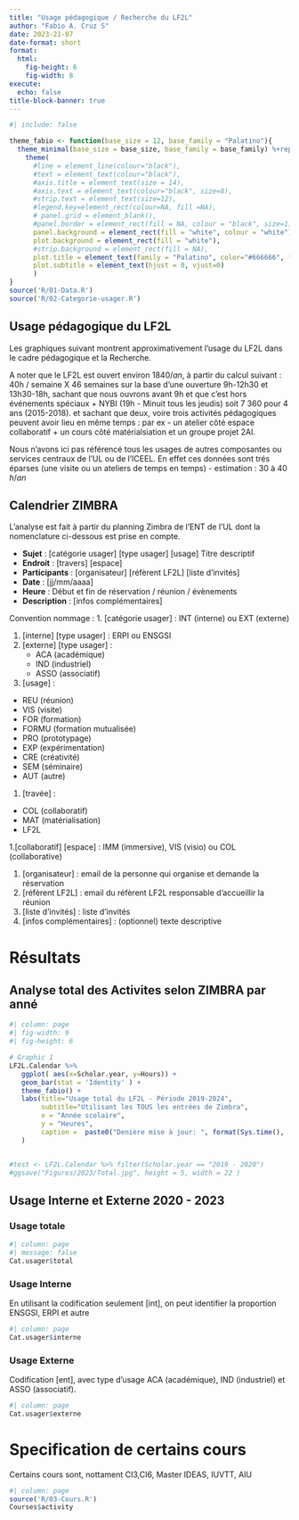 ```yaml
---
title: "Usage pédagogique / Recherche du LF2L"
author: "Fabio A. Cruz S"
date: 2023-21-07
date-format: short
format: 
  html:
    fig-height: 6 
    fig-width: 8
execute:
  echo: false
title-block-banner: true
---
```



```r
#| include: false  

theme_fabio <- function(base_size = 12, base_family = "Palatino"){
  theme_minimal(base_size = base_size, base_family = base_family) %+replace%
    theme(
      #line = element_line(colour="black"),
      #text = element_text(colour="black"),
      #axis.title = element_text(size = 14),
      #axis.text = element_text(colour="black", size=8),
      #strip.text = element_text(size=12),
      #legend.key=element_rect(colour=NA, fill =NA),
      # panel.grid = element_blank(),   
      #panel.border = element_rect(fill = NA, colour = "black", size=1),
      panel.background = element_rect(fill = "white", colour = "white"),
      plot.background = element_rect(fill = "white"),
      #strip.background = element_rect(fill = NA),
      plot.title = element_text(family = "Palatino", color="#666666", face="bold", size=15, hjust=0, vjust=1.5),
      plot.subtitle = element_text(hjust = 0, vjust=0)
      )
}
source('R/01-Data.R')
source('R/02-Categorie-usager.R')
```


## Usage pédagogique du LF2L

Les graphiques suivant montrent approximativement l’usage du LF2L dans le cadre pédagogique et la Recherche.

A noter que le LF2L est ouvert environ $1840 / an$, à partir du calcul suivant : 40h / semaine X 46 semaines sur la base d’une ouverture 9h-12h30 et 13h30-18h, sachant que nous ouvrons avant 9h et que c’est hors événements spéciaux + NYBI (19h - Minuit tous les jeudis) soit 7 360 pour 4 ans (2015-2018).
et sachant que deux, voire trois activités pédagogiques peuvent avoir lieu en même temps : par ex - un atelier côté espace collaboratif + un cours côté matérialsiation et un groupe projet 2AI.

Nous n’avons ici pas référencé tous les usages de autres composantes ou services centraux de l’UL ou de l’ICEEL.
En effet ces données sont trés éparses (une visite ou un ateliers de temps en temps) - estimation : 30 à 40 $h / an$


## Calendrier ZIMBRA

L'analyse est fait à partir du planning Zimbra de l’ENT de l’UL dont la nomenclature ci-dessous est prise en compte.


- **Sujet** : [catégorie usager] [type usager] [usage] Titre descriptif
- **Endroit** : [travers] [espace]
- **Participants** : [organisateur] [réfèrent LF2L] [liste d’invités]
- **Date** : [jj/mm/aaaa]
- **Heure** : Début et fin de réservation / réunion / évènements
- **Description** : [infos complémentaires]

Convention nommage :
1. [catégorie usager] : INT (interne) ou EXT (externe)

1. [interne] [type usager] : ERPI ou ENSGSI
1. [externe] [type usager] : 
      - ACA (académique)
      - IND (industriel) 
      - ASSO (associatif)
1. [usage] : 
  - REU (réunion)
  - VIS (visite)
  - FOR (formation)
  - FORMU (formation mutualisée) 
  - PRO (prototypage)
  - EXP (expérimentation)
  - CRE (créativité)
  - SEM (séminaire)
  - AUT (autre)

1. [travée] : 
  - COL (collaboratif) 
  - MAT (matérialisation) 
  - LF2L

1.[collaboratif] [espace] : IMM (immersive), VIS (visio) ou COL (collaborative)

1. [organisateur] : email de la personne qui organise et demande la réservation
1. [réfèrent LF2L] : email du réfèrent LF2L responsable d’accueillir la réunion
1. [liste d’invités] : liste d’invités
1. [infos complémentaires] : (optionnel) texte descriptive 



# Résultats
## Analyse total des Activites selon ZIMBRA par anné

```r
#| column: page
#| fig-width: 9
#| fig-height: 6

# Graphic 1
LF2L.Calendar %>% 
   ggplot( aes(x=Scholar.year, y=Hours)) +
   geom_bar(stat = 'Identity' ) +
   theme_fabio() +
   labs(title="Usage total du LF2L - Période 2019-2024",
        subtitle="Utilisant les TOUS les entrées de Zimbra",
        x = "Année scolaire",
        y = "Heures",
        caption =  paste0("Denière mise à jour: ", format(Sys.time(), '%d/%m/%Y') )
   )    


#test <- LF2L.Calendar %>% filter(Scholar.year == "2019 - 2020")
#ggsave("Figures/2023/Total.jpg", height = 5, width = 22 )

```


## Usage Interne et Externe 2020 - 2023
### Usage totale

```r
#| column: page
#| message: false
Cat.usager$total
```



### Usage Interne 

En utilisant la codification seulement [int], on peut identifier la proportion ENSGSI, ERPI et autre

```r
#| column: page
Cat.usager$interne
```


### Usage Externe

Codification [ent], avec type d'usage ACA (académique), IND (industriel) et ASSO (associatif).

```r
#| column: page
Cat.usager$externe
```



# Specification de certains cours

Certains cours sont, nottament CI3,CI6, Master IDEAS, IUVTT, AIU



```r
#| column: page
source('R/03-Cours.R')
Courses$activity
```



